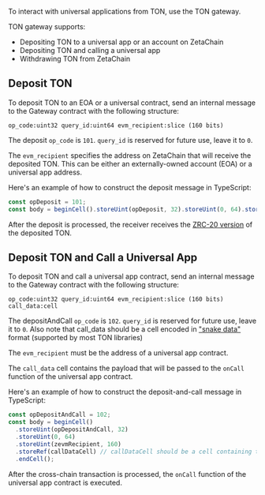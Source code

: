 To interact with universal applications from TON, use the TON gateway.

TON gateway supports:

- Depositing TON to a universal app or an account on ZetaChain
- Depositing TON and calling a universal app
- Withdrawing TON from ZetaChain

## Deposit TON

To deposit TON to an EOA or a universal contract, send an internal message to
the Gateway contract with the following structure:

```func
op_code:uint32 query_id:uint64 evm_recipient:slice (160 bits)
```

The deposit `op_code` is `101`. `query_id` is reserved for future use, leave it
to `0`.

The `evm_recipient` specifies the address on ZetaChain that will receive the
deposited TON. This can be either an externally-owned account (EOA) or a
universal app address.

Here's an example of how to construct the deposit message in TypeScript:

```typescript
const opDeposit = 101;
const body = beginCell().storeUint(opDeposit, 32).storeUint(0, 64).storeUint(zevmRecipient, 160).endCell();
```

After the deposit is processed, the receiver receives the [ZRC-20
version](/developers/evm/zrc20) of the deposited TON.

## Deposit TON and Call a Universal App

To deposit TON and call a universal app contract, send an internal message to
the Gateway contract with the following structure:

```func
op_code:uint32 query_id:uint64 evm_recipient:slice (160 bits) call_data:cell
```

The depositAndCall `op_code` is `102`. `query_id` is reserved for future use,
leave it to `0`. Also note that call_data should be a cell encoded in ["snake
data"](https://docs.ton.org/v3/guidelines/dapps/asset-processing/nft-processing/metadata-parsing#snake-data-encoding)
format (supported by most TON libraries)

The `evm_recipient` must be the address of a universal app contract.

The `call_data` cell contains the payload that will be passed to the `onCall`
function of the universal app contract.

Here's an example of how to construct the deposit-and-call message in
TypeScript:

```typescript
const opDepositAndCall = 102;
const body = beginCell()
  .storeUint(opDepositAndCall, 32)
  .storeUint(0, 64)
  .storeUint(zevmRecipient, 160)
  .storeRef(callDataCell) // callDataCell should be a cell containing the payload
  .endCell();
```

After the cross-chain transaction is processed, the `onCall` function of the
universal app contract is executed.
